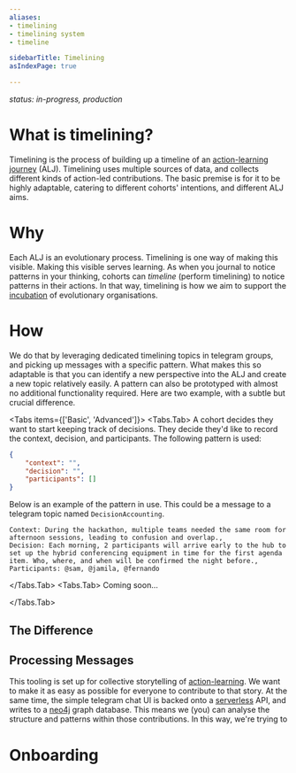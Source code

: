 ```yaml
---
aliases:
- timelining
- timelining system
- timeline

sidebarTitle: Timelining
asIndexPage: true

---
```



*status: in-progress, production*

# What is timelining?
Timelining is the process of building up a timeline of an [action-learning journey](patterns/action-learning%20journeys.md) (ALJ). Timelining uses multiple sources of data, and collects different kinds of action-led contributions. The basic premise is for it to be highly adaptable, catering to different cohorts' intentions, and different ALJ aims.
# Why
Each ALJ is an evolutionary process. Timelining is one way of making this visible. Making this visible serves learning. As when you journal to notice patterns in your thinking, cohorts can *timeline* (perform timelining) to notice patterns in their actions. In that way, timelining is how we aim to support the [incubation](home) of evolutionary organisations. 
# How
We do that by leveraging dedicated timelining topics in telegram groups, and picking up messages with a specific pattern. What makes this so adaptable is that you can identify a new perspective into the ALJ and create a new topic relatively easily. A pattern can also be prototyped with almost no additional functionality required. Here are two example, with a subtle but crucial difference.

<Tabs items={['Basic', 'Advanced']}> 
<Tabs.Tab>
A cohort decides they want to start keeping track of decisions. They decide they'd like to record the context, decision, and participants. The following pattern is used:

```json
{
	"context": "",
	"decision": "",
	"participants": []
}
```

Below is an example of the pattern in use. This could be a message to a telegram topic named `DecisionAccounting`.

```
Context: During the hackathon, multiple teams needed the same room for afternoon sessions, leading to confusion and overlap.,
Decision: Each morning, 2 participants will arrive early to the hub to set up the hybrid conferencing equipment in time for the first agenda item. Who, where, and when will be confirmed the night before.,
Participants: @sam, @jamila, @fernando
```

</Tabs.Tab> 
<Tabs.Tab>
Coming soon...

</Tabs.Tab> 
</Tabs> 

## The Difference

## Processing Messages
This tooling is set up for collective storytelling of [action-learning](patterns/action-learning.md). We want to make it as easy as possible for everyone to contribute to that story. At the same time, the simple telegram chat UI is backed onto a [serverless](https://vercel.com/) API, and writes to a [neo4j](https://neo4j.com/) graph database. This means we (you) can analyse the structure and patterns within those contributions. In this way, we're trying to 

# Onboarding
